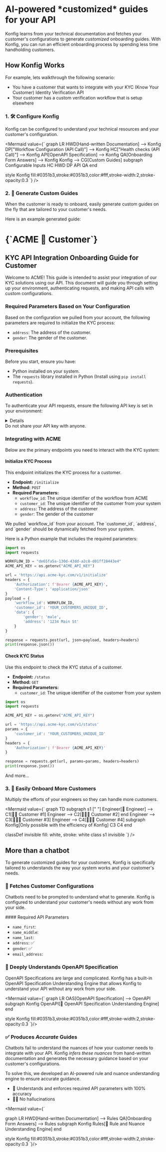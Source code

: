 
<div className="markdown max-w-[760px] px-4 pb-16 pt-16 md:pt-32 mx-auto">

<h1 className="font-extrabold text-4xl md:text-5xl">
<span className="bg-gradient-to-r from-purple-800 to-indigo-600 bg-clip-text text-transparent">AI-powered</span>
*customized* guides for your API
</h1>

Konfig learns from your technical documentation and fetches your customer's configurations to generate *customized* onboarding guides. With Konfig, you can run an efficient onboarding process by spending less time handholding customers.

 <ScheduleDemo/>

<h2 className="font-extrabold underline">
How Konfig Works
</h2>

For example, lets walkthrough the following scenario:

- You have a customer that wants to integrate with your KYC (Know Your Customer) Identity Verification API
- Your customer has a custom verification workflow that is setup elsewhere

### 1. 🛠️ Configure Konfig

Konfig can be configured to understand your technical resources and your customer's configuration.

<Mermaid
  value={`
graph LR
  HWD[Hand-written Documentation] --> Konfig
  DP["Workflow Configuration (API Call)"] --> Konfig
  HC["Health checks (API Call)"] --> Konfig
  API[OpenAPI Specification] --> Konfig
  QA[Onboarding Form Answers] --> Konfig
  Konfig --> CG[Custom Guides]
  subgraph Configurable Inputs
    HC
    HWD
    DP
    API
    QA
  end

  style Konfig fill:#0351b3,stroke:#0351b3,color:#fff,stroke-width:2,stroke-opacity:0.3
    `}
/>

### 2. 📄 Generate Custom Guides

When the customer is ready to onboard, easily generate custom guides on the fly
that are tailored to your customer's needs.

Here is an example generated guide:

<div className="max-w-[90vw] block mb-[calc(0.00_*_100%_*_-1)] shadow-lg ">
<div className="scale-80 h-[700px] overflow-scroll origin-top border border-slate-800 p-4 md:p-8">

<h1>{`ACME 🤝 Customer`}</h1>

## KYC API Integration Onboarding Guide for Customer

Welcome to ACME! This guide is intended to assist your integration of our KYC
solutions using our API. This document will guide you through setting up your
environment, authenticating requests, and making API calls with custom
configurations.

### Required Parameters Based on Your Configuration

Based on the configuration we pulled from your account, the following parameters are required to initialize the KYC process:

- `address`: The address of the customer.
- `gender`: The gender of the customer.

### Prerequisites

Before you start, ensure you have:
- Python installed on your system.
- The `requests` library installed in Python (Install using `pip install requests`).

### Authentication

To authenticate your API requests, ensure the following API key is set in your environment:

<details summary="🔑 API Key!">
<div>
```bash
export ACME_API_KEY=9415170c-e774-43aa-b863-3d0a94ef085f
```
</div>
</details>


<Admonition type="caution">
Do not share your API key with anyone.
</Admonition>

### Integrating with ACME

Below are the primary endpoints you need to interact with the KYC system:

#### Initialize KYC Process

This endpoint initializes the KYC process for a customer.

- **Endpoint:** `/initialize`
- **Method:** `POST`
- **Required Parameters:**
  - `workflow_id`: The unique identifier of the workflow from ACME
  - `customer_id`: The unique identifier of the customer from your system
  - `address`: The address of the customer
  - `gender`: The gender of the customer

<Admonition type="note">
We pulled `workflow_id` from your account. The `customer_id`, `address`, and
`gender` should be dynamically fetched from your system.
</Admonition>

Here is a Python example that includes the required parameters:

```python
import os
import requests

WORKFLOW_ID = "de65fa5a-130d-43dd-a2c8-d01ff28443e4"
ACME_API_KEY = os.getenv("ACME_API_KEY")

url = 'https://api.acme-kyc.com/v1/initialize'
headers = {
    'Authorization': f'Bearer {ACME_API_KEY}',
    'Content-Type': 'application/json'
}
payload = {
    'workflow_id': WORKFLOW_ID,
    'customer_id': 'YOUR_CUSTOMERS_UNIQUE_ID',
    'data': {
        'gender': 'male',
        'address': '1234 Main St'
    }
}

response = requests.post(url, json=payload, headers=headers)
print(response.json())
```

#### Check KYC Status

Use this endpoint to check the KYC status of a customer.

- **Endpoint:** `/status`
- **Method:** `GET`
- **Required Parameters:**
  - `customer_id`: The unique identifier of the customer from your system

```python
import os
import requests

ACME_API_KEY = os.getenv("ACME_API_KEY")

url = 'https://api.acme-kyc.com/v1/status'
params = {
    'customer_id': 'YOUR_CUSTOMERS_UNIQUE_ID'
}
headers = {
    'Authorization': f'Bearer {ACME_API_KEY}'
}

response = requests.get(url, params=params, headers=headers)
print(response.json())
```

And more...

</div>
</div>

### 3. 🤝 Easily Onboard More Customers

Multiply the efforts of your engineers so they can handle more customers.

<Mermaid
  value={`
graph TD
  subgraph s1 [" "]
    Engineer[👷 Engineer] --> C1[👨‍💼 Customer #1]
    Engineer --> C2[👩🏼‍💼 Customer #2]
  end
  Engineer --> C3[🧑🏾‍💼 Customer #3]
  Engineer --> C4[👨🏼‍💼 Customer #4]
  subgraph Konfig[Only possible with the efficiency of Konfig]
    C3
    C4
  end

  classDef invisible fill: white, stroke: white
  class s1 invisible
    `}
/>

<h2 className="font-extrabold underline">
More than a chatbot
</h2>

To generate customized guides for your customers, Konfig is specifically
tailored to understands the way your system works and your customer's needs.

### 🔗 Fetches Customer Configurations

Chatbots need to be prompted to understand what to generate. Konfig is
configured to understand your customer's needs without any work from your side.

<div className="border p-2 md:p-4 max-w-fit mx-auto">
#### Required API Parameters

- `name_first`:
- `name_middle`:
- `name_last`:
- `address`: ✅
- `gender`: ✅
- `email_address`:

</div>

### 🧠 Deeply Understands OpenAPI Specification

OpenAPI Specifications are large and complicated. Konfig has a built-in OpenAPI
Specification Understanding Engine that allows Konfig to understand your API
without any work from your side.

<Mermaid value={`
graph LR
  OAS[OpenAPI Specification] --> OpenAPI
  subgraph Konfig
    OpenAPI[🧠 OpenAPI Specification Understanding Engine]
  end

  style Konfig fill:#0351b3,stroke:#0351b3,color:#fff,stroke-width:2,stroke-opacity:0.3
`}/>

### ✅ Produces *Accurate* Guides

Chatbots fail to understand the nuances of how your customer needs to integrate
with your API. Konfig *infers these nuances* from hand-written documentation and
generates the necessary guidance based on your customer's configurations.

To solve this, we developed an AI-powered rule and nuance understanding engine
to ensure accurate guidance.

- 🤝 Understands and enforces required API parameters with 100% accuracy
- 🙅‍♂️ No hallucinations

<Mermaid value={`

graph LR
  HWD[Hand-written Documentation] --> Rules
  QA[Onboarding Form Answers] --> Rules
  subgraph Konfig
    Rules[🧠 Rule and Nuance Understanding Engine]
  end

  style Konfig fill:#0351b3,stroke:#0351b3,color:#fff,stroke-width:2,stroke-opacity:0.3
`}/>

<ScheduleDemo/>

</div>


